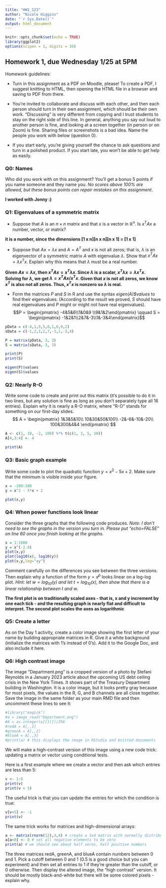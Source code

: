 ```yaml
---
title: "HW1_S23"
author: "Nicole Higgins"
date: "`r Sys.Date()`"
output: html_document
---
```


```r
knitr::opts_chunk$set(echo = TRUE)
library(ggplot2)
options(scipen = 1, digits = 16)
```


## Homework 1, due Wednesday 1/25 at 5PM 
Homework guidelines: 

- Turn in this assignment as a PDF on Moodle, please! To create a PDF, I suggest knitting to HTML, then opening the HTML file in a browser and saving to PDF from there. 

- You're invited to collaborate and discuss with each other, and then each person should turn in their own assignment, which should be their own work.  "Discussing" is very different from copying and I trust students to stay on the right side of this line. In general, anything you say out loud to another person is fine, and looking at a screen together (in person or on Zoom) is fine. Sharing files or screenshots is a bad idea. Name the people you work with below (question 0). 

- If you start early, you're giving yourself the chance to ask questions and turn in a polished product. If you start late, you won't be able to get help as easily. 

### Q0: Names
Who did you work with on this assignment? You'll get a bonus 5 points if you name someone and they name you. *No scores above 100% are allowed, but these bonus points can repair mistakes on this assignment*.

**I worked with Jonny :)**

### Q1: Eigenvalues of a symmetric matrix

- Suppose that $A$ is an $n\times n$ matrix and that $x$ is a vector in $\mathbb{R}^n$. Is $x^TAx$ a number, vector, or matrix? 

**it is a number, since the dimensions [1 x n][n x n][n x 1] = [1 x 1]**

- Suppose that $Ax = \lambda x$ and $A = A^T$ and $x$ is not all zeros; that is, $\lambda$ is an eigenvector of a symmetric matrix $A$ with eigenvalue $\lambda$. Show that $x^TAx = \lambda x^Tx$. Explain why this means that $\lambda$ must be a real number. 

**Given $Ax = \lambda x$, then $x^TAx = x^T\lambda x$. Since $\lambda$ is a scalar, $x^T\lambda x = \lambda x^Tx$. Solving for $\lambda$, we get $\lambda = x^TAx/x^Tx$. Given that $x$ is not all zeros, we know $x^T$ is also not all zeros. Thus, $x^Tx$ is nonzero so $\lambda$ is real.**

- Form the matrices $P$ and $S$ in R and use the syntax *eigen(A)$values* to find their eigenvalues. (According to the result we proved, $S$ should have real eigenvalues and $P$ might or might not have real eigenvalues). 
$$P = \begin{pmatrix} -4&5&6\\1&0&9 \\9&1&2\end{pmatrix}
\qquad
S = \begin{pmatrix} -1&2&1\\2&7&-3\\1&-3&4\end{pmatrix}$$

```r
pData = c(-4,1,9,5,0,1,6,9,2)
sData = c(-1,2,1,2,7,-3,1,-3,4)

P = matrix(pData, 3, 3)
S = matrix(sData, 3, 3)

print(P)
print(S)

eigen(P)$values
eigen(S)$values
```

### Q2: Nearly R-O
Write some code to create and print out this matrix (it's possible to do it in two lines, but any solution is fine as long as you don't separately type all 16 entries). Explain why it is nearly a R-O matrix, where "R-O" stands for something on our first-day slides. 
$$ 
A = \begin{pmatrix}
1&3&5&10\\
10&30&50&100\\
-2&-6&-10&-20\\
100&300&4&4
\end{pmatrix}
$$

```r
A <- c(1, 10, -2, 100) %*% t(c(1, 3, 5, 10))
A[4,3:4] <- 4

print(A)
```


### Q3: Basic graph example
Write some code to plot the quadratic function $y=x^2 - 5x + 2$. Make sure that the minimum is visible inside your figure.  

```r
x = -100:100
y = x^2 - 5*x + 2

plot(x,y)
```

### Q4: When power functions look linear
Consider the three graphs that the following code produces. *Note: I don't need to see the graphs in the version you turn in.  Please put "echo=FALSE" on line 60 once you finish looking at the graphs.*
```r
x = 1:1000
y = x^(-2.0)
plot(x,y)
plot(log10(x), log10(y))
plot(x,y,log="xy")
```

Comment carefully on the differences you see between the three versions. Then explain why a function of the form $y = x^p$ looks linear on a log-log plot. *Hint: let $w = \log_{10}(y)$ and let $t = \log_{10}(x)$, then show that there is a linear relationship between $t$ and $w$.*

**The first plot is on traditionally scaled axes - that is, x and y increment by one each tick - and the resulting graph is nearly flat and difficult to interpret. The second plot scales the axes as logarithmic**

### Q5: Create a letter
As on the Day 1 activity, create a color image showing the first letter of your name by building appropriate matrices in R. Give it a white background (initialize the matrices with 1's instead of 0's). Add it to the Google Doc, and also include it here.

### Q6: High contrast image
The image "Department.png" is a cropped version of a photo by Stefani Reynolds in a January 2023 article about the upcoming US debt ceiling crisis in the New York Times. It shows part of the Treasury Department building in Washington. It is a color image, but it looks pretty gray because for most pixels, the values in the R, G, and B channels are all close together. Save the image in the same folder as your main RMD file and then uncomment these lines to see it: 

```r
#library("magick")
#a = image_read("Department.png")
#A = as.integer(a[[1]])/256
#redA = A[,,1]
#greenA = A[,,2]
#blueA = A[,,3]
#print(a) # this displays the image in RStudio and knitted documents
```

We will make a high-contrast version of this image using a new code trick: updating a matrix or vector using conditional tests. 

Here is a first example where we create a vector and then ask which entries are less than 5:
```r
v <- 1:8
print(v)
print(v < 5)
```
The useful trick is that you can update the entries for which the condition is true: 
```r
v[v<5] <- -1
print(v)
```

The same trick works for matrices and high-dimensional arrays: 
```r
a <- matrix(rnorm(12),3,4) # create a 3x4 matrix with normally distributed entries
a[a<0] <- 0 # set all negative elements to be zero
print(a) # we should see about half zeros, half positive numbers
```

The three matrices redA, greenA, and blueA contain numbers between 0 and 1. Pick a cutoff between 0 and 1 (0.5 is a good choice but you can experiment) and then set all entries to 1 if they're greater than the cutoff, or 0 otherwise. Then display the altered image, the "high contrast" version. It should be mostly black-and-white but there will be some colored pixels - explain why. 




